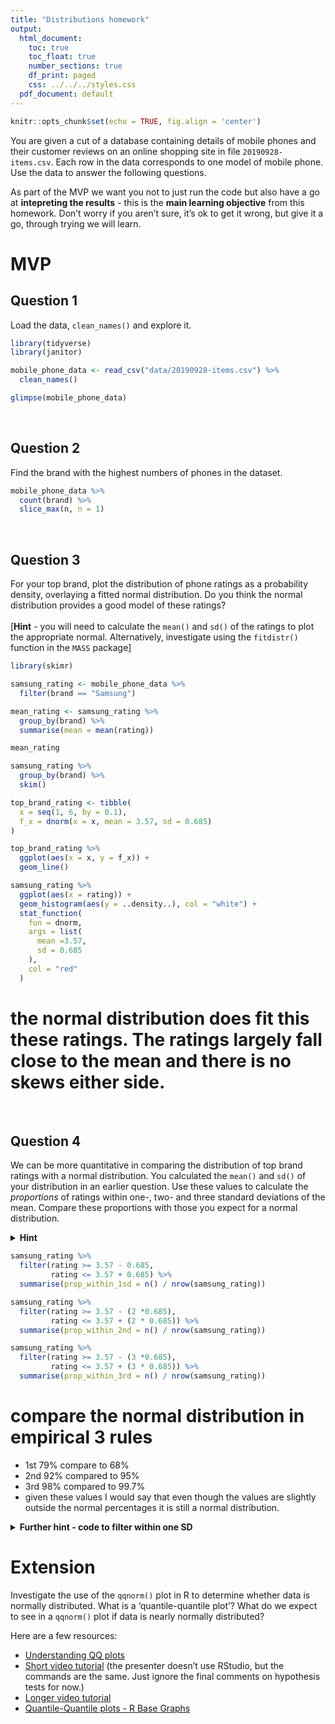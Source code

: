 ```yaml
---
title: "Distributions homework"
output:
  html_document:
    toc: true
    toc_float: true
    number_sections: true
    df_print: paged
    css: ../../../styles.css
  pdf_document: default
---
```



```r
knitr::opts_chunk$set(echo = TRUE, fig.align = 'center')
```

You are given a cut of a database containing details of mobile phones and their customer reviews on an online shopping site in file `20190928-items.csv`. Each row in the data corresponds to one model of mobile phone. Use the data to answer the following questions.  

As part of the MVP we want you not to just run the code but also have a go at **intepreting the results** - this is the **main learning objective** from this homework. Don't worry if you aren't sure, it's ok to get it wrong, but give it a go, through trying we will learn.  

# MVP

## Question 1

Load the data, `clean_names()` and explore it.

```r
library(tidyverse)
library(janitor)

mobile_phone_data <- read_csv("data/20190928-items.csv") %>% 
  clean_names()

glimpse(mobile_phone_data)
```


<br>

## Question 2

Find the brand with the highest numbers of phones in the dataset.

```r
mobile_phone_data %>% 
  count(brand) %>% 
  slice_max(n, n = 1)

```


<br>

## Question 3

For your top brand, plot the distribution of phone ratings as a probability density, overlaying a fitted normal distribution. Do you think the normal distribution provides a good model of these ratings?<br><br>[**Hint** - you will need to calculate the `mean()` and `sd()` of the ratings to plot the appropriate normal. Alternatively, investigate using the `fitdistr()` function in the `MASS` package]

```r

library(skimr)

samsung_rating <- mobile_phone_data %>% 
  filter(brand == "Samsung")

mean_rating <- samsung_rating %>% 
  group_by(brand) %>% 
  summarise(mean = mean(rating)) 

mean_rating
```
```r
samsung_rating %>% 
  group_by(brand) %>% 
  skim()
```

```r
top_brand_rating <- tibble(
  x = seq(1, 6, by = 0.1),
  f_x = dnorm(x = x, mean = 3.57, sd = 0.685)
)

top_brand_rating %>%
  ggplot(aes(x = x, y = f_x)) +
  geom_line()

samsung_rating %>%
  ggplot(aes(x = rating)) +
  geom_histogram(aes(y = ..density..), col = "white") +
  stat_function(
    fun = dnorm, 
    args = list(
      mean =3.57,
      sd = 0.685
    ),
    col = "red"
  )
```

# the normal distribution does fit this these ratings. The ratings largely fall close to the mean and there is no skews either side.

<br>

## Question 4

We can be more quantitative in comparing the distribution of top brand ratings with a normal distribution. You calculated the `mean()` and `sd()` of your distribution in an earlier question. Use these values to calculate the *proportions* of ratings within one-, two- and three standard deviations of the mean. Compare these proportions with those you expect for a normal distribution.  

<details>
<summary>**Hint**</summary>
You can use a `filter()` to get only the ratings within one-, two- and three standard deviations of the mean, and then think about how to calculate what proportion each of these filtered sets make of the total number of ratings. You'll need to use three separate `filter()` and `summarise()` pipes to do this.
</details>
```r
samsung_rating %>% 
  filter(rating >= 3.57 - 0.685,
         rating <= 3.57 + 0.685) %>% 
  summarise(prop_within_1sd = n() / nrow(samsung_rating))

```
```r
samsung_rating %>% 
  filter(rating >= 3.57 - (2 *0.685),
         rating <= 3.57 + (2 * 0.685)) %>% 
  summarise(prop_within_2nd = n() / nrow(samsung_rating))

```

```r
samsung_rating %>% 
  filter(rating >= 3.57 - (3 *0.685),
         rating <= 3.57 + (3 * 0.685)) %>% 
  summarise(prop_within_3rd = n() / nrow(samsung_rating))

```

# compare the normal distribution in empirical 3 rules
 - 1st 79% compare to 68%
 - 2nd 92% compared to 95%
 - 3rd 98% compared to 99.7%
  - given these values I would say that even though the values are slightly outside the normal percentages it is still a normal distribution.
 



<details>
<summary>**Further hint - code to filter within one SD**</summary>
Here's the code to filter and summarise the proportion of ratings within one standard deviation of the mean.

```r
samsung_ratings %>%
  filter(rating >= samsung_stats$mean - samsung_stats$sd) %>%
  filter(rating <= samsung_stats$mean + samsung_stats$sd) %>%
  summarise(prop_within_1sd = n() / nrow(samsung_ratings))
```
</details>

# Extension

Investigate the use of the `qqnorm()` plot in R to determine whether data is normally distributed. What is a 'quantile-quantile plot'? What do we expect to see in a `qqnorm()` plot if data is nearly normally distributed?

Here are a few resources:

* [Understanding QQ plots](https://data.library.virginia.edu/understanding-q-q-plots/)
* [Short video tutorial](https://www.youtube.com/watch?v=Erze9pNIX8A) (the presenter doesn't use RStudio, but the commands are the same. Just ignore the final comments on hypothesis tests for now.)
* [Longer video tutorial](https://www.youtube.com/watch?v=smJBsZ4YQZw)
* [Quantile-Quantile plots - R Base Graphs](http://www.sthda.com/english/wiki/qq-plots-quantile-quantile-plots-r-base-graphs)

